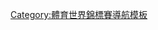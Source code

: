 {{Navbox
|name= 世界高山滑雪錦標賽
|title= [[世界高山滑雪錦標賽]]
|state= {{{state|autocollapse}}}
|listclass = hlist
|image=[[Image:Alpine skiing pictogram.svg|50px]]

|list1=
* [[1931年世界高山滑雪錦標賽|1931 米伦]]
* [[1932年世界高山滑雪錦標賽|1932 科爾蒂納丹佩佐]]
* [[1933年世界高山滑雪錦標賽|1933 因斯布魯克]]
* [[1934年世界高山滑雪錦標賽|1934 聖莫里茨]]
* [[1935年世界高山滑雪錦標賽|1935 穆倫]]
* [[1936年世界高山滑雪錦標賽|1936 因斯布魯克]]
* [[1937年世界高山滑雪錦標賽|1937 霞慕尼]]
* [[1938年世界高山滑雪錦標賽|1938 恩格爾貝格]]
* [[1939年世界高山滑雪錦標賽|1939 扎科帕內]]
* [[1941年世界高山滑雪錦標賽|1941 科爾蒂納丹佩佐]]*
* [[1948年冬季奥林匹克运动会高山滑雪比赛|1948 聖莫里茨]]
* [[1950年世界高山滑雪錦標賽|1950 阿斯彭]]
* [[1954年世界高山滑雪錦標賽|1954 奥勒]]
* [[1958年世界高山滑雪錦標賽|1958 巴特加斯泰因]]
* [[1962年世界高山滑雪錦標賽|1962 霞慕尼]]
* [[1966年世界高山滑雪錦標賽|1966 波尔蒂诺]]
* [[1970年世界高山滑雪錦標賽|1970 加爾得納山谷]]
* [[1974年世界高山滑雪錦標賽|1974 聖莫里茨]]
* [[1978年世界高山滑雪錦標賽|1978 加尔米施-帕滕基兴]]
* [[1980年冬季奥林匹克运动会高山滑雪比赛|1980 普莱西德湖]]
* [[1982年世界高山滑雪錦標賽|1982 施拉德明]]
* [[1985年世界高山滑雪錦標賽|1985 博爾米奧]]
* [[1987年世界高山滑雪錦標賽|1987 克萊恩·蒙塔納]]
* [[1989年世界高山滑雪錦標賽|1989 韋爾]]
* [[1991年世界高山滑雪錦標賽|1991 薩爾巴赫]]
* [[1993年世界高山滑雪錦標賽|1993 盛岡市]]
* [[1996年世界高山滑雪錦標賽|1996 内华达山脉]]
* [[1997年世界高山滑雪錦標賽|1997 塞斯特列雷]]
* [[1999年世界高山滑雪錦標賽|1999 韋爾]]
* [[2001年世界高山滑雪錦標賽|2001 阿爾山麓聖安東]]
* [[2003年世界高山滑雪錦標賽|2003 聖莫里茨]]
* [[2005年世界高山滑雪錦標賽|2005 博爾米奧]]
* [[2007年世界高山滑雪錦標賽|2007 奥勒]]
* [[2009年世界高山滑雪錦標賽|2009 瓦勒迪泽尔]]
* [[2011年世界高山滑雪錦標賽|2011 加尔米施-帕滕基兴]]
* [[2013年世界高山滑雪錦標賽|2013 施拉德明]]
* [[2015年世界高山滑雪錦標賽|2015 韦尔/海狸溪滑雪场]]
* [[2017年世界高山滑雪錦標賽|2017 聖莫里茨]]
* [[2019年世界高山滑雪錦標賽|2019 奥勒]]
* [[2021年世界高山滑雪錦標賽|2021 科尔蒂纳丹佩佐]]
* [[2023年世界高山滑雪錦標賽|2023 库尔舍韦勒-梅里贝尔]]
}}<noinclude>
{{collapsible option}}
[[Category:體育世界錦標賽導航模板]]
</noinclude>